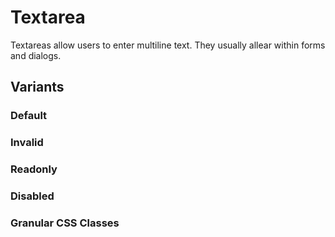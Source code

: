 
<Meta of={stories} />

# Textarea

Textareas allow users to enter multiline text. They usually allear within forms
and dialogs.

<Canvas of={stories.Default} />

## Variants

### Default

<Canvas of={stories.Default} />

### Invalid

<Canvas of={stories.Invalid} />

### Readonly

<Canvas of={stories.Readonly} />

### Disabled

<Canvas of={stories.Disabled} />

### Granular CSS Classes

<Canvas of={stories.Granular} />
